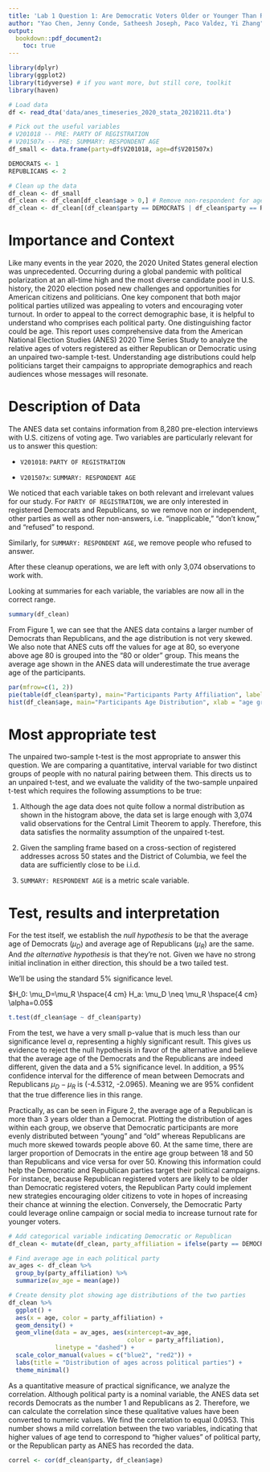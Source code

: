 ```yaml
---
title: 'Lab 1 Question 1: Are Democratic Voters Older or Younger Than Republican Voters in 2020?'
author: "Yao Chen, Jenny Conde, Satheesh Joseph, Paco Valdez, Yi Zhang"
output: 
  bookdown::pdf_document2: 
    toc: true
---
```


\clearpage

```r
library(dplyr)
library(ggplot2) 
library(tidyverse) # if you want more, but still core, toolkit
library(haven)
```

```r
# Load data
df <- read_dta('data/anes_timeseries_2020_stata_20210211.dta')

# Pick out the useful variables
# V201018 -- PRE: PARTY OF REGISTRATION
# V201507x -- PRE: SUMMARY: RESPONDENT AGE
df_small <- data.frame(party=df$V201018, age=df$V201507x)

DEMOCRATS <- 1
REPUBLICANS <- 2

# Clean up the data
df_clean <- df_small
df_clean <- df_clean[df_clean$age > 0,] # Remove non-respondent for age
df_clean <- df_clean[(df_clean$party == DEMOCRATS | df_clean$party == REPUBLICANS),] # Only include D or R
```


# Importance and Context

Like many events in the year 2020, the 2020 United States general election was
unprecedented. Occurring during a global pandemic with political polarization 
at an all-time high and the most diverse candidate pool in U.S. history, 
the 2020 election posed new challenges and opportunities for American citizens 
and politicians. One key component that both major political parties utilized 
was appealing to voters and encouraging voter turnout. In order to appeal to 
the correct demographic base, it is helpful to understand who comprises each 
political party. One distinguishing factor could be age. This report uses 
comprehensive data from the American National Election Studies (ANES) 2020 
Time Series Study to analyze the relative ages of voters registered as either 
Republican or Democratic using an unpaired two-sample t-test. Understanding 
age distributions could help politicians target their campaigns to appropriate 
demographics and reach audiences whose messages will resonate. 

# Description of Data
The ANES data set contains information from 8,280 pre-election interviews with 
U.S. citizens of voting age. Two variables are particularly relevant for us 
to answer this question:

- `V201018`: `PARTY OF REGISTRATION`

- `V201507x`: `SUMMARY: RESPONDENT AGE`

We noticed that each variable takes on both relevant and irrelevant values for 
our study.
For `PARTY OF REGISTRATION`, we are only interested in registered Democrats and 
Republicans, so we remove non or independent,
other parties as well as other non-answers, i.e. "inapplicable," "don't know," and
"refused" to respond.

Similarly, for `SUMMARY: RESPONDENT AGE`, we remove people who refused to answer.

After these cleanup operations, we are left with only 3,074 observations to work with.

Looking at summaries for each variable, the variables are now all in the correct range.

``` r
summary(df_clean)
```

From Figure 1, we can see that the ANES data contains a larger number of Democrats than Republicans, and the age distribution is not very skewed. We also note that ANES cuts off the values for age at 80, so everyone above age 80 is grouped into the "80 or older" group. 
This means the average age shown in the ANES data will underestimate the true 
average age of the participants.

``` r
par(mfrow=c(1, 2))
pie(table(df_clean$party), main="Participants Party Affiliation", labels=c('Democrats', 'Republicans'))
hist(df_clean$age, main="Participants Age Distribution", xlab = "age group", ylab = "Number of people")
```


# Most appropriate test
The unpaired two-sample t-test is the most appropriate to answer this question.
We are comparing a quantitative, interval variable for two distinct groups of people with no natural pairing between them.
This directs us to an unpaired t-test, and we evaluate the validity of the two-sample
unpaired t-test which requires the following assumptions to be true:

1. Although the age data does not quite follow a normal distribution as shown in the histogram above, the data set is large enough with 3,074 valid observations for the Central Limit Theorem to apply.
Therefore, this data satisfies the normality assumption of the unpaired t-test.

2. Given the sampling frame based on a cross-section of registered addresses across 50 states
and the District of Columbia, we feel the data are sufficiently close to be i.i.d.

3. `SUMMARY: RESPONDENT AGE` is a metric scale variable.

# Test, results and interpretation
For the test itself, we establish the *null hypothesis* to be that the average age
of Democrats ($\mu_D$) and average age of Republicans ($\mu_R$) are the same. And *the alternative hypothesis* is that they're not.
Given we have no strong initial inclination in either direction, this should be a two tailed test.

We'll be using the standard $5\%$ significance level.

$H_0: \mu_D=\mu_R \hspace{4 cm} H_a: \mu_D \neq \mu_R \hspace{4 cm} \alpha=0.05$

``` r
t.test(df_clean$age ~ df_clean$party)
```

From the test, we have a very small p-value that is much less than our significance level $\alpha$, representing a highly significant result.
This gives us evidence to reject the null hypothesis in favor of the alternative and
believe that the average age of the Democrats and the Republicans are indeed different,
given the data and a 5% significance level. In addition, a 95% confidence interval for the difference of mean between Democrats and Republicans $\mu_D-\mu_R$ is (-4.5312, -2.0965). Meaning we are 95% confident that the true difference lies in this range.

Practically, as can be seen in Figure 2, the average age of a Republican is more than 3 years
older than a Democrat.
Plotting the distribution of ages within each group, we observe that Democratic
participants are more evenly distributed between "young" and "old" whereas Republicans are much more skewed towards people above 60. At the same time, there are larger proportion of Democrats in the entire age group between 18 and 50 than Republicans and vice versa for over 50.
Knowing this information could help the Democratic and Republican parties target
their political campaigns. 
For instance, because Republican registered voters are likely to be older than Democratic registered voters, the Republican Party could implement new strategies encouraging older citizens to vote in hopes of increasing their chance at winning the election. Conversely, the Democratic Party could leverage online campaign or social media to increase turnout rate for younger voters.

```r
# Add categorical variable indicating Democratic or Republican
df_clean <- mutate(df_clean, party_affiliation = ifelse(party == DEMOCRATS, "Democratic Party", "Republican Party"))

# Find average age in each political party
av_ages <- df_clean %>%
  group_by(party_affiliation) %>%
  summarize(av_age = mean(age))

# Create density plot showing age distributions of the two parties
df_clean %>%
  ggplot() +
  aes(x = age, color = party_affiliation) +
  geom_density() + 
  geom_vline(data = av_ages, aes(xintercept=av_age, 
                                 color = party_affiliation),
             linetype = "dashed") +
  scale_color_manual(values = c("blue2", "red2")) + 
  labs(title = "Distribution of ages across political parties") +
  theme_minimal()
```

As a quantitative measure of practical significance, we analyze the correlation.
Although political party is a nominal variable, the ANES data set records Democrats as the number 1 and Republicans as 2. Therefore, we can calculate the correlation since these 
qualitative values have been converted to numeric values. We find the correlation
to equal $0.0953$. This number shows a mild correlation between the two variables,
indicating that higher values of age tend to correspond to "higher values" of 
political party, or the Republican party as ANES has recorded the data.

``` r
correl <- cor(df_clean$party, df_clean$age)
```

